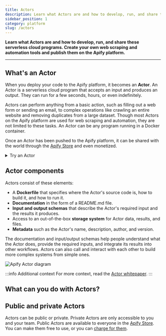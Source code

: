 ```yaml
---
title: Actors
description: Learn what Actors are and how to develop, run, and share these serverless cloud programs. Create your own web scraping and automation tools and publish them on the Apify platform.
sidebar_position: 1
category: platform
slug: /actors
---
```



**Learn what Actors are and how to develop, run, and share these serverless cloud programs. Create your own web scraping and automation tools and publish them on the Apify platform.**

---

## What's an Actor

When you deploy your code to the Apify platform, it becomes an **Actor**. An Actor is a serverless cloud program that accepts an input and produces an output. They can run for a few seconds, hours, or even indefinitely.

Actors can perform anything from a basic action, such as filling out a web form or sending an email, to complex operations like crawling an entire website and removing duplicates from a large dataset. Though most Actors on the Apify platform are used for web scraping and automation, they are not limited to these tasks. An Actor can be any program running in a Docker container.

Once an Actor has been pushed to the Apify platform, it can be shared with the world through the [Apify Store](https://apify.com/store) and even monetized.

<details>
    <summary>Try an Actor</summary>

To see what a published Actor looks like and how it works, let's run an SEO audit of **apify.com** using the [SEO Audit Actor](https://apify.com/misceres/seo-audit-tool).

1. On the Actor's page, click the **Try for free** button. If you're logged into your Apify account, you'll be taken to Apify Console.
1. You will be prompted to provide input to the Actor. The default settings are fine, so click the **Start** button to run it.
1. While the Actor is running, you'll see it log information about its progress.
1. Once the Actor has finished, you can view the results by clicking on the **Results** tab.

![Actor logs](images/actor-logs.jpg)

</details>

## Actor components

Actors consist of these elements:

- A **Dockerfile** that specifies where the Actor's source code is, how to build it, and how to run it.
- **Documentation** in the form of a README.md file.
- **Input and output schemas** that describe the Actor's required input and the results it produces.
- Access to an out-of-the-box **storage system** for Actor data, results, and files.
- **Metadata** such as the Actor's name, description, author, and version.

The documentation and input/output schemas help people understand what the Actor does, provide the required inputs, and integrate its results into other workflows. Actors can also call and interact with each other to build more complex systems from simple ones.

![Apify Actor diagram](./images/apify-actor-drawing.png)

:::info Additional context
For more context, read the [Actor whitepaper](https://whitepaper.actor/).
:::

## What can you do with Actors?

<CardGrid>
    <Card
        title="Running Actors"
        desc="Learn how to run Actors, configure their settings, manage versions, and understand their usage and pricing."
        to="/platform/actors/running"
    />
    <Card
        title="Actor development"
        desc="Dive into the technical side of building Actors. Learn to define inputs, build new versions, persist state, and choose base Docker images."
        to="/platform/actors/development"
    />
    <Card
        title="Publishing and monetization"
        desc="Find out how to publish your Actors on the Apify platform, share them with others, and even monetize your work."
        to="/platform/actors/publishing"
    />
</CardGrid>

## Public and private Actors

Actors can be public or private. Private Actors are only accessible to you and your team. Public Actors are available to everyone in the [Apify Store](https://apify.com/store). You can make them free to use, or you can [charge for them](https://blog.apify.com/make-regular-passive-income-developing-web-automation-actors-b0392278d085/).
